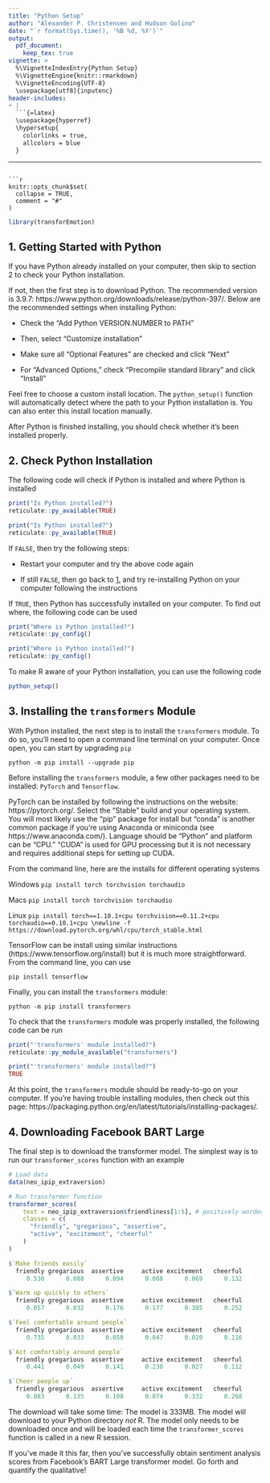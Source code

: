 ```yaml
---
title: "Python Setup"
author: "Alexander P. Christensen and Hudson Golino"
date: "`r format(Sys.time(), '%B %d, %Y')`"
output:
  pdf_document:
    keep_tex: true
vignette: >
  %\VignetteIndexEntry{Python Setup}
  %\VignetteEngine{knitr::rmarkdown}
  %\VignetteEncoding{UTF-8}
  \usepackage[utf8]{inputenc}
header-includes:
- |
  ```{=latex}
  \usepackage{hyperref}
  \hypersetup{
    colorlinks = true,
    allcolors = blue
  }
  ```
---
```

```r
knitr::opts_chunk$set(
  collapse = TRUE,
  comment = "#"
)
```

<!-- Silent load 'transforEmotion -->
```r
library(transforEmotion)
```

## 1. Getting Started with Python {#section_1}

If you have Python already installed on your computer, then skip to section 2 to check your Python installation.

If not, then the first step is to download Python. The recommended version is 3.9.7: https://www.python.org/downloads/release/python-397/. Below are the recommended settings when installing Python:

+ Check the "Add Python VERSION.NUMBER to PATH"

+ Then, select "Customize installation"

+ Make sure all "Optional Features" are checked and click "Next"

+ For "Advanced Options," check "Precompile standard library" and click "Install"

Feel free to choose a custom install location. The `python_setup()` function will automatically detect where the path to your Python installation is. You can also
enter this install location manually.

After Python is finished installing, you should check whether it's been installed properly.

## 2. Check Python Installation

The following code will check if Python is installed and where Python is installed

```r
print("Is Python installed?")
reticulate::py_available(TRUE)
```

```r
print("Is Python installed?")
reticulate::py_available(TRUE)
```

If `FALSE`, then try the following steps:

+ Restart your computer and try the above code again

+ If still `FALSE`, then go back to [1.](#section_1) and try re-installing Python on your computer following the instructions

If `TRUE`, then Python has successfully installed on your computer. To find out where, the following code can be used

```r
print("Where is Python installed?")
reticulate::py_config()
```

```r
print("Where is Python installed?")
reticulate::py_config()
```

To make R aware of your Python installation, you can use the following code

```r
python_setup()
```

## 3. Installing the `transformers` Module

With Python installed, the next step is to install the `transformers` module. To do so, you'll need to open a command line terminal on your computer. Once open, you can start by upgrading `pip`

`python -m pip install --upgrade pip`

Before installing the `transformers` module, a few other packages need to be installed: `PyTorch` and `Tensorflow`.

PyTorch can be installed by following the instructions on the website: https://pytorch.org/. Select the “Stable” build and your operating system. You will most likely use the “pip” package for install but “conda” is another common package if you’re using Anaconda or miniconda (see https://www.anaconda.com/). Language should be “Python” and platform can be “CPU.” “CUDA” is used for GPU processing but it is not necessary and requires additional steps for setting up CUDA.

From the command line, here are the installs for different operating systems

Windows \newline
`pip install torch torchvision torchaudio`

Macs \newline
`pip install torch torchvision torchaudio`

Linux \newline
`pip install torch==1.10.1+cpu torchvision==0.11.2+cpu torchaudio==0.10.1+cpu \newline -f https://download.pytorch.org/whl/cpu/torch_stable.html`

TensorFlow can be install using similar instructions (https://www.tensorflow.org/install) but it is much more straightforward. From the command line, you can use

`pip install tensorflow`

Finally, you can install the `transformers` module:

`python -m pip install transformers`

To check that the `transformers` module was properly installed, the following code can be run

```r
print("'transformers' module installed?")
reticulate::py_module_available("transformers")
```

```r
print("'transformers' module installed?")
TRUE
```

At this point, the `transformers` module should be ready-to-go on your computer. If you're having trouble installing modules, then check out this page: https://packaging.python.org/en/latest/tutorials/installing-packages/.

## 4. Downloading Facebook BART Large

The final step is to download the \href{https://huggingface.co/cross-encoder/nli-distilroberta-base}{Cross-Encoder's DistilRoBERTa} transformer model. The simplest way is to run our `transformer_scores` function with an example

```r
# Load data
data(neo_ipip_extraversion)

# Run transformer function
transformer_scores(
    text = neo_ipip_extraversion$friendliness[1:5], # positively worded items only
    classes = c(
      "friendly", "gregarious", "assertive",
      "active", "excitement", "cheerful"
    )
)
```

```r
$`Make friends easily`
  friendly gregarious  assertive     active excitement   cheerful 
     0.530      0.088      0.094      0.088      0.069      0.132 

$`Warm up quickly to others`
  friendly gregarious  assertive     active excitement   cheerful 
     0.057      0.032      0.176      0.177      0.305      0.252 

$`Feel comfortable around people`
  friendly gregarious  assertive     active excitement   cheerful 
     0.735      0.033      0.050      0.047      0.020      0.116 

$`Act comfortably around people`
  friendly gregarious  assertive     active excitement   cheerful 
     0.441      0.049      0.141      0.230      0.027      0.112 

$`Cheer people up`
  friendly gregarious  assertive     active excitement   cheerful 
     0.083      0.135      0.108      0.074      0.332      0.268
```

The download will take some time: The model is 333MB. The model will download to your Python directory *not* R. The model only needs to be downloaded once and will be loaded each time the `transformer_scores` function is called in a new R session.

If you've made it this far, then you've successfully obtain sentiment analysis scores from Facebook's BART Large transformer model. Go forth and quantify the qualitative!